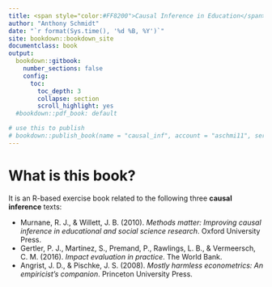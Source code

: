 ```yaml
---
title: <span style="color:#FF8200">Causal Inference in Education</span>
author: "Anthony Schmidt"
date: "`r format(Sys.time(), '%d %B, %Y')`"
site: bookdown::bookdown_site
documentclass: book
output:
  bookdown::gitbook:
    number_sections: false
    config:
      toc:
        toc_depth: 3
        collapse: section
        scroll_highlight: yes
  #bookdown::pdf_book: default

# use this to publish
# bookdown::publish_book(name = "causal_inf", account = "aschmi11", server = NULL, render = c("none", "local", "server"))
---
```


# What is this book?

It is an R-based exercise book related to the following three **causal inference** texts:


  * Murnane, R. J., & Willett, J. B. (2010). *Methods matter: Improving causal inference in educational and social science research*. Oxford University Press.
* Gertler, P. J., Martinez, S., Premand, P., Rawlings, L. B., & Vermeersch, C. M. (2016). *Impact evaluation in practice*. The World Bank.
* Angrist, J. D., & Pischke, J. S. (2008). *Mostly harmless econometrics: An empiricist's companion*. Princeton University Press.